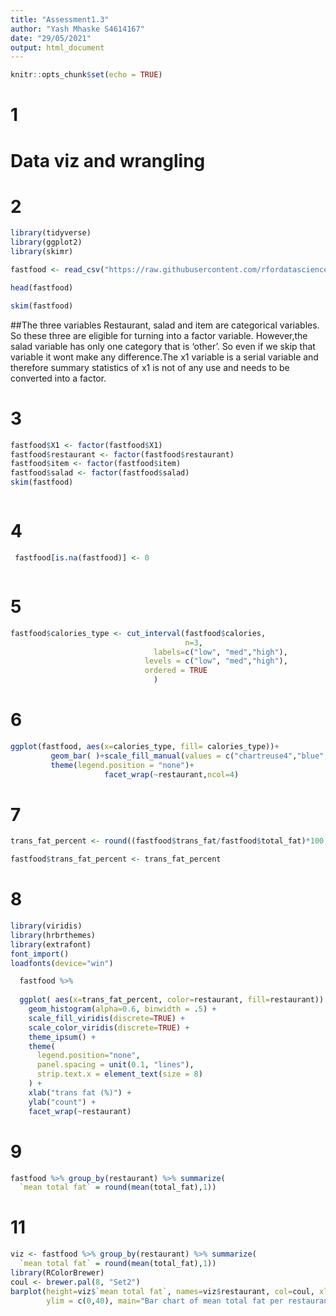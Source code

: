 ```yaml
---
title: "Assessment1.3"
author: "Yash Mhaske S4614167"
date: "29/05/2021"
output: html_document
---
```


```r
knitr::opts_chunk$set(echo = TRUE)
```



# 1
# Data viz and wrangling


# 2

```r
library(tidyverse)
library(ggplot2)
library(skimr)

fastfood <- read_csv("https://raw.githubusercontent.com/rfordatascience/tidytuesday/master/data/2018/2018-09-04/fastfood_calories.csv")

head(fastfood)

skim(fastfood)


```
##The three variables Restaurant, salad and item are categorical variables. So these three are eligible for turning into a factor variable. However,the salad variable has only one category that is 'other'. So even if we skip that variable it wont make any difference.The x1 variable is a serial variable and therefore summary statistics of x1 is not of any use and needs to be converted into a factor.



# 3

```r

fastfood$X1 <- factor(fastfood$X1)
fastfood$restaurant <- factor(fastfood$restaurant)
fastfood$item <- factor(fastfood$item)
fastfood$salad <- factor(fastfood$salad)
skim(fastfood)



```

# 4


```r

 fastfood[is.na(fastfood)] <- 0



```

# 5

```r
fastfood$calories_type <- cut_interval(fastfood$calories,
                                       n=3,
                                labels=c("low", "med","high"),
                              levels = c("low", "med","high"),
                              ordered = TRUE
                                )

```

# 6

```r

ggplot(fastfood, aes(x=calories_type, fill= calories_type))+
         geom_bar( )+scale_fill_manual(values = c("chartreuse4","blue","red"))+
         theme(legend.position = "none")+
                     facet_wrap(~restaurant,ncol=4)

```
# 7


```r

trans_fat_percent <- round((fastfood$trans_fat/fastfood$total_fat)*100, 1)

fastfood$trans_fat_percent <- trans_fat_percent


```

# 8

```r
library(viridis)
library(hrbrthemes)
library(extrafont)
font_import()
loadfonts(device="win")
```


```r
  fastfood %>%
  
  ggplot( aes(x=trans_fat_percent, color=restaurant, fill=restaurant)) +
    geom_histogram(alpha=0.6, binwidth = .5) +
    scale_fill_viridis(discrete=TRUE) +
    scale_color_viridis(discrete=TRUE) +
    theme_ipsum() +
    theme(
      legend.position="none",
      panel.spacing = unit(0.1, "lines"),
      strip.text.x = element_text(size = 8)
    ) +
    xlab("trans fat (%)") +
    ylab("count") +
    facet_wrap(~restaurant)
```

# 9

``` r

fastfood %>% group_by(restaurant) %>% summarize(
  `mean total fat` = round(mean(total_fat),1))


```
# 11

``` r

viz <- fastfood %>% group_by(restaurant) %>% summarize(
  `mean total fat` = round(mean(total_fat),1))
library(RColorBrewer)
coul <- brewer.pal(8, "Set2") 
barplot(height=viz$`mean total fat`, names=viz$restaurant, col=coul, xlab="Restaurant", ylab="Mean total fat",
        ylim = c(0,40), main="Bar chart of mean total fat per restaurant")



```